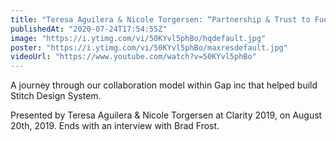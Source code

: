 ```yaml
---
title: "Teresa Aguilera & Nicole Torgersen: “Partnership & Trust to Fuel Growth” — Clarity 2019"
publishedAt: "2020-07-24T17:54:55Z"
image: "https://i.ytimg.com/vi/50KYvl5phBo/hqdefault.jpg"
poster: "https://i.ytimg.com/vi/50KYvl5phBo/maxresdefault.jpg"
videoUrl: "https://www.youtube.com/watch?v=50KYvl5phBo"
---
```


A journey through our collaboration model within Gap inc that helped build Stitch Design System.

Presented by Teresa Aguilera & Nicole Torgersen at Clarity 2019, on August 20th, 2019. Ends with an interview with Brad Frost.
